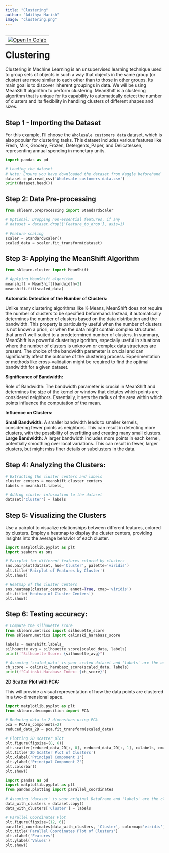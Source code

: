 ```yaml
---
title: "Clustering"
author: "Adithya Harish"
image: "clustering.png"
---
```


<table align="left">
  <td>
    <a href="https://colab.research.google.com/drive/1f-wx3ulbRUxvWDKnSHWrsxf-o-EtArQV?usp=sharing" target="_parent"><img src="https://colab.research.google.com/assets/colab-badge.svg" alt="Open In Colab"/></a>
  </td>
</table>


# Clustering

Clustering in Machine Learning is an unsupervised learning technique used to group sets of objects in such a way that objects in the same group (or cluster) are more similar to each other than to those in other groups. Its main goal is to discover inherent groupings in data.
We will be using MeanShift algorithm to perform clustering. MeanShift is a clustering algorithm that is unique for its capability to automatically detect the number of clusters and its flexibility in handling clusters of different shapes and sizes.

## Step 1 - Importing the Dataset

For this example, I'll choose the `Wholesale customers data` dataset, which is also popular for clustering tasks. This dataset includes various features like Fresh, Milk, Grocery, Frozen, Detergents_Paper, and Delicatessen, representing annual spending in monetary units.

```python
import pandas as pd

# Loading the dataset
# Note: Ensure you have downloaded the dataset from Kaggle beforehand
dataset = pd.read_csv('Wholesale customers data.csv')
print(dataset.head())
```

## Step 2: Data Pre-processing

```python
from sklearn.preprocessing import StandardScaler

# Optional: Dropping non-essential features, if any
# dataset = dataset.drop(['Feature_to_drop'], axis=1)

# Feature scaling
scaler = StandardScaler()
scaled_data = scaler.fit_transform(dataset)
```

## Step 3: Applying the MeanShift Algorithm
```python
from sklearn.cluster import MeanShift

# Applying MeanShift algorithm
meanshift = MeanShift(bandwidth=2)
meanshift.fit(scaled_data)
```

**Automatic Detection of the Number of Clusters:**

Unlike many clustering algorithms like K-Means, MeanShift does not require the number of clusters to be specified beforehand. Instead, it automatically determines the number of clusters based on the data distribution and the bandwidth.
This property is particularly useful when the number of clusters is not known a priori, or when the data might contain complex structures that aren't well-suited to a predetermined number of clusters.
In summary, MeanShift is a powerful clustering algorithm, especially useful in situations where the number of clusters is unknown or complex data structures are present. The choice of the bandwidth parameter is crucial and can significantly affect the outcome of the clustering process. Experimentation or methods like cross-validation might be required to find the optimal bandwidth for a given dataset.

**Significance of Bandwidth:**

Role of Bandwidth: The bandwidth parameter is crucial in MeanShift and determines the size of the kernel or window that dictates which points are considered neighbors. Essentially, it sets the radius of the area within which points influence the computation of the mean.

**Influence on Clusters:**

**Small Bandwidth:**
 A smaller bandwidth leads to smaller kernels, considering fewer points as neighbors. This can result in detecting more clusters, with the possibility of overfitting and creating many small clusters.
**Large Bandwidth:** 
    A larger bandwidth includes more points in each kernel, potentially smoothing over local variations. This can result in fewer, larger clusters, but might miss finer details or subclusters in the data.

## Step 4: Analyzing the Clusters:
```python
# Extracting the cluster centers and labels
cluster_centers = meanshift.cluster_centers_
labels = meanshift.labels_

# Adding cluster information to the dataset
dataset['Cluster'] = labels
```

## Step 5: Visualizing the Clusters

Use a pairplot to visualize relationships between different features, colored by clusters. Employ a heatmap to display the cluster centers, providing insights into the average behavior of each cluster.

```python
import matplotlib.pyplot as plt
import seaborn as sns

# Pairplot for different features colored by clusters
sns.pairplot(dataset, hue='Cluster', palette='viridis')
plt.title('Pairplot of Features by Cluster')
plt.show()

# Heatmap of the cluster centers
sns.heatmap(cluster_centers, annot=True, cmap='viridis')
plt.title('Heatmap of Cluster Centers')
plt.show()

```

## Step 6: Testing accuracy:

```python
# Compute the silhouette score
from sklearn.metrics import silhouette_score
from sklearn.metrics import calinski_harabasz_score

labels = meanshift.labels_
silhouette_avg = silhouette_score(scaled_data, labels)
print(f"Silhouette Score: {silhouette_avg}")

# Assuming 'scaled_data' is your scaled dataset and 'labels' are the output of MeanShift
ch_score = calinski_harabasz_score(scaled_data, labels)
print(f"Calinski-Harabasz Index: {ch_score}")
```


**2D Scatter Plot with PCA:**

 This will provide a visual representation of how the data points are clustered in a two-dimensional space.

```python
import matplotlib.pyplot as plt
from sklearn.decomposition import PCA

# Reducing data to 2 dimensions using PCA
pca = PCA(n_components=2)
reduced_data_2D = pca.fit_transform(scaled_data)

# Plotting 2D scatter plot
plt.figure(figsize=(8, 6))
plt.scatter(reduced_data_2D[:, 0], reduced_data_2D[:, 1], c=labels, cmap='viridis', marker='o')
plt.title('2D Scatter Plot of Clusters')
plt.xlabel('Principal Component 1')
plt.ylabel('Principal Component 2')
plt.colorbar()
plt.show()
```


```python
import pandas as pd
import matplotlib.pyplot as plt
from pandas.plotting import parallel_coordinates

# Assuming 'dataset' is your original DataFrame and 'labels' are the cluster labels from MeanShift
data_with_clusters = dataset.copy()
data_with_clusters['Cluster'] = labels

# Parallel Coordinates Plot
plt.figure(figsize=(12, 6))
parallel_coordinates(data_with_clusters, 'Cluster', colormap='viridis')
plt.title('Parallel Coordinates Plot of Clusters')
plt.xlabel('Features')
plt.ylabel('Values')
plt.show()
```
